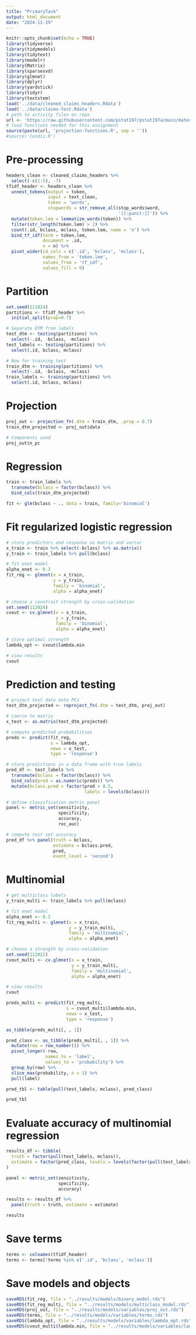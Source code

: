 ```yaml
---
title: "PrimaryTask"
output: html_document
date: "2024-11-19"
---
```


```r
knitr::opts_chunk$set(echo = TRUE)
library(tidyverse)
library(tidymodels)
library(tidytext)
library(modelr)
library(Matrix)
library(sparsesvd)
library(glmnet)
library(dplyr)
library(yardstick)
library(tidyr)
library(textstem)
load('../data/cleaned_claims_headers.Rdata')
load('../data/claims-test.Rdata')
# path to activity files on repo
url <- 'https://raw.githubusercontent.com/pstat197/pstat197a/main/materials/activities/data/'
# load functions needed for this assignment
source(paste(url, 'projection-functions.R', sep = ''))
#source('Candis.R')
```

# Pre-processing
```r
headers_clean <- cleaned_claims_headers %>%
  select(-c(1:5), -7)
tfidf_header <- headers_clean %>% 
  unnest_tokens(output = token, 
                input = text_clean, 
                token = 'words',
                stopwords = str_remove_all(stop_words$word, 
                                           '[[:punct:]]')) %>%
  mutate(token.lem = lemmatize_words(token)) %>%
  filter(str_length(token.lem) > 2) %>%
  count(.id, bclass, mclass, token.lem, name = 'n') %>%
  bind_tf_idf(term = token.lem, 
              document = .id,
              n = n) %>%
  pivot_wider(id_cols = c('.id', 'bclass', 'mclass'),
              names_from = 'token.lem',
              values_from = 'tf_idf',
              values_fill = 0)
```


# Partition
```r
set.seed(111824)
partitions <- tfidf_header %>% 
  initial_split(prop=0.7)

# Separate DTM from labels
test_dtm <- testing(partitions) %>% 
  select(-.id, -bclass, -mclass)
test_labels <- testing(partitions) %>% 
  select(.id, bclass, mclass)

# Now for training test
train_dtm <- training(partitions) %>% 
  select(-.id, -bclass, -mclass)
train_labels <- training(partitions) %>% 
  select(.id, bclass, mclass)
```

# Projection
```r
proj_out <- projection_fn(.dtm = train_dtm, .prop = 0.7)
train_dtm_projected <- proj_out$data

# Components used
proj_out$n_pc
```

# Regression
```r
train <- train_labels %>%
  transmute(bclass = factor(bclass)) %>%
  bind_cols(train_dtm_projected)

fit <- glm(bclass ~ ., data = train, family='binomial')
```

# Fit regularized logistic regression
```r
# store predictors and response as matrix and vector
x_train <- train %>% select(-bclass) %>% as.matrix()
y_train <- train_labels %>% pull(bclass)

# fit enet model
alpha_enet <- 0.3
fit_reg <- glmnet(x = x_train, 
                  y = y_train, 
                  family = 'binomial',
                  alpha = alpha_enet)

# choose a constrait strength by cross-validation
set.seed(112024)
cvout <- cv.glmnet(x = x_train, 
                   y = y_train, 
                   family = 'binomial',
                   alpha = alpha_enet)

# store optimal strength
lambda_opt <- cvout$lambda.min

# view results
cvout
```

# Prediction and testing
```r
# project test data onto PCs
test_dtm_projected <- reproject_fn(.dtm = test_dtm, proj_out)

# coerce to matrix
x_test <- as.matrix(test_dtm_projected)

# compute predicted probabilities
preds <- predict(fit_reg, 
                 s = lambda_opt, 
                 newx = x_test,
                 type = 'response')

# store predictions in a data frame with true labels
pred_df <- test_labels %>%
  transmute(bclass = factor(bclass)) %>%
  bind_cols(pred = as.numeric(preds)) %>%
  mutate(bclass.pred = factor(pred > 0.5, 
                              labels = levels(bclass)))

# define classification metric panel 
panel <- metric_set(sensitivity, 
                    specificity, 
                    accuracy, 
                    roc_auc)

# compute test set accuracy
pred_df %>% panel(truth = bclass, 
                  estimate = bclass.pred, 
                  pred, 
                  event_level = 'second')
```


# Multinomial
```r
# get multiclass labels
y_train_multi <- train_labels %>% pull(mclass)

# fit enet model
alpha_enet <- 0.2
fit_reg_multi <- glmnet(x = x_train, 
                        y = y_train_multi, 
                        family = 'multinomial',
                        alpha = alpha_enet)

# choose a strength by cross-validation
set.seed(112022)
cvout_multi <- cv.glmnet(x = x_train, 
                         y = y_train_multi, 
                         family = 'multinomial',
                         alpha = alpha_enet)

# view results
cvout

preds_multi <- predict(fit_reg_multi, 
                       s = cvout_multi$lambda.min, 
                       newx = x_test,
                       type = 'response')

as_tibble(preds_multi[, , 1]) 

pred_class <- as_tibble(preds_multi[, , 1]) %>% 
  mutate(row = row_number()) %>%
  pivot_longer(-row, 
               names_to = 'label',
               values_to = 'probability') %>%
  group_by(row) %>%
  slice_max(probability, n = 1) %>%
  pull(label)

pred_tbl <- table(pull(test_labels, mclass), pred_class)

pred_tbl
```

# Evaluate accuracy of multinomial regression
```r
results_df <- tibble(
  truth = factor(pull(test_labels, mclass)),
  estimate = factor(pred_class, levels = levels(factor(pull(test_labels, mclass))))
)

panel <- metric_set(sensitivity, 
                    specificity,
                    accuracy)

results <- results_df %>%
  panel(truth = truth, estimate = estimate)

results
```
# Save terms
```r
terms <- colnames(tfidf_header)
terms <- terms[!terms %in% c('.id', 'bclass', 'mclass')]
```

# Save models and objects
```r
saveRDS(fit_reg, file = "../results/models/binary_model.rds")
saveRDS(fit_reg_multi, file = "../results/models/multiclass_model.rds")
saveRDS(proj_out, file = "../results/models/variables/proj_out.rds")
saveRDS(terms, file = "../results/models/variables/terms.rds")
saveRDS(lambda_opt, file = "../results/models/variables/lambda_opt.rds")
saveRDS(cvout_multi$lambda.min, file = "../results/models/variables/lambda_multi_opt.rds")
```
